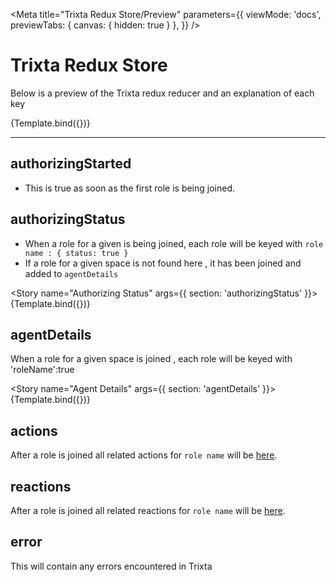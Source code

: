 
<Meta title="Trixta Redux Store/Preview" parameters={{
    viewMode: 'docs',
    previewTabs: {
      canvas: { hidden: true }
     },
  }} />

# Trixta Redux Store

Below is a preview of the Trixta redux reducer and an explanation of each key

<Story name="Trixta State">{Template.bind({})}</Story>

---

## authorizingStarted

- This is true as soon as the first role is being joined.

## authorizingStatus

- When a role for a given is being joined, each role will be keyed with ```role name : { status: true }```
- If a role for a given space is not found here , it has been joined and added to `agentDetails`

<Story name="Authorizing Status" args={{ section: 'authorizingStatus' }}>
  {Template.bind({})}
</Story>

## agentDetails

When a role for a given space is joined , each role will be keyed with 'roleName':true

<Story name="Agent Details" args={{ section: 'agentDetails' }}>
  {Template.bind({})}
</Story>

## actions
After a role is joined all related actions for `role name` will be [here](?path=/docs/trixta-redux-store-actions--actions).

## reactions
After a role is joined all related reactions for `role name` will be [here](?path=/docs/trixta-redux-store-reactions--reactions).

## error

This will contain any errors encountered in Trixta
